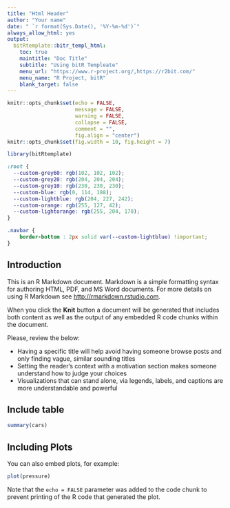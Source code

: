 ```yaml
---
title: "Html Header"
author: "Your name"
date: " `r format(Sys.Date(), '%Y-%m-%d')`"
always_allow_html: yes
output:
  bitRtemplate::bitr_templ_html:
    toc: true
    maintitle: "Doc Title"    
    subtitle: "Using bitR Templeate"
    menu_url: "https://www.r-project.org/,https://r2bit.com/"
    menu_name: "R Project, bitR"
    blank_target: false
---
```


```r
knitr::opts_chunk$set(echo = FALSE, 
                      message = FALSE, 
                      warning = FALSE, 
                      collapse = FALSE,
                      comment = "",
                      fig.align = "center")
knitr::opts_chunk$set(fig.width = 10, fig.height = 7)

library(bitRtemplate)
```

```css
:root {
  --custom-grey60: rgb(102, 102, 102);
  --custom-grey20: rgb(204, 204, 204);
  --custom-grey10: rgb(230, 230, 230);
  --custom-blue: rgb(0, 114, 188);
  --custom-lightblue: rgb(204, 227, 242);
  --custom-orange: rgb(255, 127, 42); 
  --custom-lightorange: rgb(255, 204, 170); 
}

.navbar {
    border-bottom : 2px solid var(--custom-lightblue) !important;
}
```

## Introduction

This is an R Markdown document. Markdown is a simple formatting syntax for authoring HTML, PDF, and MS Word documents. For more details on using R Markdown see <http://rmarkdown.rstudio.com>.

When you click the **Knit** button a document will be generated that includes both content as well as the output of any embedded R code chunks within the document. 

Please, review the below:

* Having a specific title will help avoid having someone browse posts and only finding vague, similar sounding titles
* Setting the reader's context with a motivation section makes someone understand how to judge your choices
* Visualizations that can stand alone, via legends, labels, and captions are more understandable and powerful

## Include table



```r
summary(cars)
```

## Including Plots

You can also embed plots, for example:

```r
plot(pressure)
```

Note that the `echo = FALSE` parameter was added to the code chunk to prevent printing of the R code that generated the plot.


